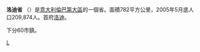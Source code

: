 {{Infobox_ProvinceIT |
  fullname              = |
  name                  = Lodi|
  region                = [[伦巴第大区|伦巴第大区]] |
  capital               = [[洛迪|洛迪]] |
  commune               = 60 |
  area                  = 782.99 |
  population_as_of      = 2017年 |
  population            = 229741|
  populationdensity     = 290 |
  vehicle               = LO |
  postal_code           = 26900 |
  telephone_prefix      = 0371 |
  ISTAT                 = 098 |
  president             = Francesco Passerini |
  map                   = [[File:Lodi_posizione.png|150px]]|
  coatofarms            = |
}}
'''洛迪省''' （{{lang-it|Provincia di Lodi}}）是[[意大利|意大利]][[倫巴第大區|倫巴第大區]]的一個省。面積782平方公里，2005年5月底人口209,874人。首府[[洛迪|洛迪]]。

下分60市鎮。

{{洛迪省市鎮}}
{{Lombardy}}
{{Authority control}}

[[Category:倫巴第大區省份|L]]